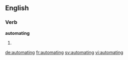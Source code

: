 
==English==

===Verb===
'''automating'''

# {{present participle of|automate}}

[[de:automating]]
[[fr:automating]]
[[sv:automating]]
[[vi:automating]]
